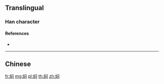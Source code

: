{{character info/new}}
{{also|燜}}
==Translingual==

===Han character===
{{Han char|rn=86|rad=火|as=07|sn=11|four=|canj=FLSP|ids=⿰火闷}}

====References====
* {{Han ref|kx=0673.111|hdz=32205.110|uh=7116|ud=28950}}

----

==Chinese==
{{zh-see|燜}}

[[fr:焖]]
[[mg:焖]]
[[pl:焖]]
[[th:焖]]
[[zh:焖]]